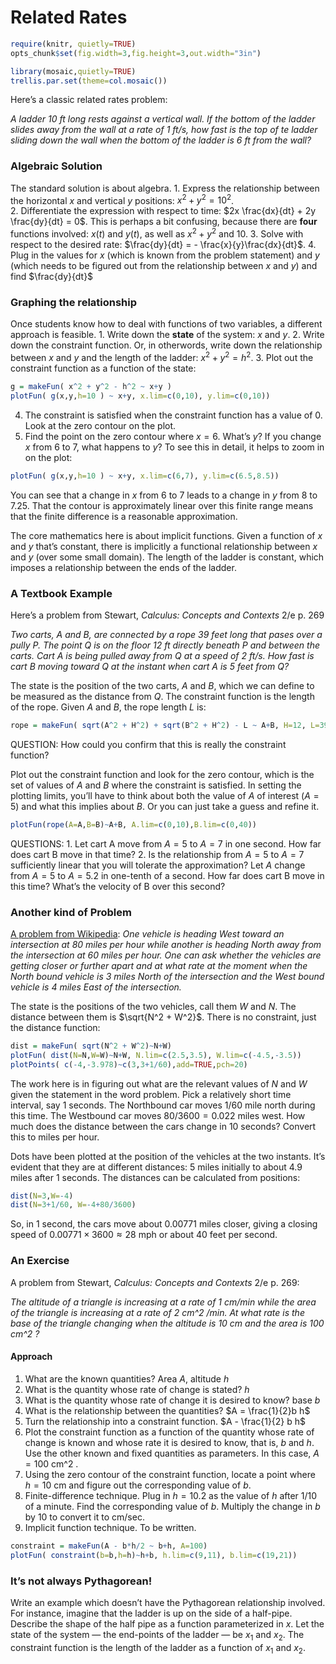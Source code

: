 Related Rates
========================================================

```r
require(knitr, quietly=TRUE)
opts_chunk$set(fig.width=3,fig.height=3,out.width="3in")
```

```r
library(mosaic,quietly=TRUE)
trellis.par.set(theme=col.mosaic())
```

Here's a classic related rates problem:

*A ladder 10 ft long rests against a vertical wall.  If the bottom of the ladder slides away from the wall at a rate of 1 ft/s, how fast is the top of te ladder sliding down the wall when the bottom of the ladder is 6 ft from the wall?*

### Algebraic Solution

The standard solution is about algebra. 
1. Express the relationship between the horizontal $x$ and vertical $y$ positions: $x^2 + y^2 = 10^2$.  
2. Differentiate the expression with respect to time:
$2x \frac{dx}{dt} + 2y \frac{dy}{dt} = 0$.  This is perhaps a bit confusing, because there are **four** functions involved: $x(t)$ and $y(t)$, as well as $x^2 + y^2$ and $10$.
3. Solve with respect to the desired rate: $\frac{dy}{dt} = - \frac{x}{y}\frac{dx}{dt}$.
4. Plug in the values for $x$ (which is known from the problem statement) and $y$ (which needs to be figured out from the relationship between $x$ and $y$) and find $\frac{dy}{dt}$

### Graphing the relationship

Once students know how to deal with functions of two variables, a different approach is feasible.
1. Write down the **state** of the system: $x$ and $y$.
2. Write down the constraint function.  Or, in otherwords, write down the relationship between $x$ and $y$ and the length of the ladder: $x^2 + y^2 = h^2$.
3. Plot out the constraint function as a function of the state:
```r
g = makeFun( x^2 + y^2 - h^2 ~ x+y )
plotFun( g(x,y,h=10 ) ~ x+y, x.lim=c(0,10), y.lim=c(0,10))
```
4. The constraint is satisfied when the constraint function has a value of 0.
Look at the zero contour on the plot.
5. Find the point on the zero contour where $x=6$.  What's $y$?  If you change $x$ from 6 to 7, what happens to $y$?  To see this in detail, it helps to zoom in on the plot:
```r
plotFun( g(x,y,h=10 ) ~ x+y, x.lim=c(6,7), y.lim=c(6.5,8.5))
```
You can see that a change in $x$ from 6 to 7 leads to a change in $y$ from 8 to 7.25.  That the contour is approximately linear over this finite range means that the finite difference is a reasonable approximation.

The core mathematics here is about implicit functions.  Given a function of $x$ and $y$ that's constant, there is implicitly a functional relationship between $x$ and $y$ (over some small domain).  The length of the ladder is constant, which imposes a relationship between the ends of the ladder.  


### A Textbook Example

Here's a problem from Stewart, *Calculus: Concepts and Contexts* 2/e p. 269

*Two carts, A and B, are connected by a rope 39 feet long that pases over a pully $P$.  The point $Q$ is on the floor 12 ft directly beneath $P$ and between the carts.  Cart A is being pulled away from $Q$ at a speed of 2 ft/s.  How fast is cart B moving toward Q at the instant when cart A is 5 feet from Q?*

The state is the position of the two carts, $A$ and $B$, which we can define to be measured as the distance from $Q$.  The constraint function is the length of the rope.  Given $A$ and $B$, the rope length $L$ is:
```r
rope = makeFun( sqrt(A^2 + H^2) + sqrt(B^2 + H^2) - L ~ A+B, H=12, L=39 )
```
QUESTION: How could you confirm that this is really the constraint function?

Plot out the constraint function and look for the zero contour, which is the set of values of $A$ and $B$ where the constraint is satisfied.  In setting the plotting limits, you'll have to think about both the value of $A$ of interest ($A=5$) and what this implies about $B$.   Or you can just take a guess and refine it.
```r
plotFun(rope(A=A,B=B)~A+B, A.lim=c(0,10),B.lim=c(0,40))
```

QUESTIONS:
1. Let cart A move from $A=5$ to $A=7$ in one second.  How far does cart B move in that time?
2. Is the relationship from $A=5$ to $A=7$ sufficiently linear that you will tolerate the approximation?  Let $A$ change from $A=5$ to $A=5.2$ in one-tenth of a second.  How far does cart B move in this time?  What's the velocity of B over this second?

### Another kind of Problem

[A problem from Wikipedia](http://en.wikipedia.org/wiki/Related_rates):
*One vehicle is heading West toward an intersection at 80 miles per hour while another is heading North away from the intersection at 60 miles per hour. One can ask whether the vehicles are getting closer or further apart and at what rate at the moment when the North bound vehicle is 3 miles North of the intersection and the West bound vehicle is 4 miles East of the intersection.*

The state is the positions of the two vehicles, call them $W$ and $N$.  The distance between them is $\sqrt{N^2 + W^2}$.  There is no constraint, just the distance function:
```r
dist = makeFun( sqrt(N^2 + W^2)~N+W)
plotFun( dist(N=N,W=W)~N+W, N.lim=c(2.5,3.5), W.lim=c(-4.5,-3.5))
plotPoints( c(-4,-3.978)~c(3,3+1/60),add=TRUE,pch=20)
```
The work here is in figuring out what are the relevant values of $N$ and $W$ given the statement in the word problem.  Pick a relatively short time interval, say 1 seconds.  The Northbound car moves 1/60 mile north during this time.  The Westbound car moves $80/3600 = 0.022$ miles west.  How much does the distance between the cars change in 10 seconds?  Convert this to miles per hour. 

Dots have been plotted at the position of the vehicles at the two instants.  It's evident that they are at different distances: 5 miles initially to about 4.9  miles after 1 seconds.  The distances can be calculated from positions:
```r
dist(N=3,W=-4) 
dist(N=3+1/60, W=-4+80/3600)
```

So, in 1 second, the cars move about 0.00771 miles closer, giving a closing speed of $0.00771\times 3600 \approx 28$ mph or about 40 feet per second.

### An Exercise

A problem from Stewart, *Calculus: Concepts and Contexts* 2/e p. 269:

*The altitude of a triangle is increasing at a rate of 1 cm/min while the area of the triangle is increasing at a rate of 2 cm^2 /min.  At what rate is the base of the triangle changing when the altitude is 10 cm and the area is 100 cm^2 ?*

#### Approach

1. What are the known quantities? Area $A$, altitude $h$
2. What is the quantity whose rate of change is stated? $h$
3. What is the quantity whose rate of change it is desired to know? base $b$
4. What is the relationship between the quantities? $A = \frac{1}{2}b h$
5. Turn the relationship into a constraint function. $A - \frac{1}{2} b h$
6. Plot the constraint function as a function of the quantity whose rate of change is known and whose rate it is desired to know, that is, $b$ and $h$. Use the other known and fixed quantities as parameters. In this case, $A=100$ cm^2 .
7. Using the zero contour of the constraint function, locate a point where $h=10$ cm and figure out the corresponding value of $b$.
8. Finite-difference technique.  Plug in $h=10.2$ as the value of $h$ after 1/10 of a minute.  Find the corresponding value of $b$.  Multiply the change in $b$ by 10 to convert it to cm/sec.
9. Implicit function technique.  To be written.

```r
constraint = makeFun(A - b*h/2 ~ b+h, A=100)
plotFun( constraint(b=b,h=h)~h+b, h.lim=c(9,11), b.lim=c(19,21))
```



### It's not always Pythagorean!

Write an example which doesn't have the Pythagorean relationship involved.  For instance, imagine that the ladder is up on the side of a half-pipe.  Describe the shape of the half pipe as a function parameterized in $x$. Let the state of the system --- the end-points of the ladder --- be $x_1$ and $x_2$.  The constraint function is the length of the ladder as a function of $x_1$ and $x_2$.  